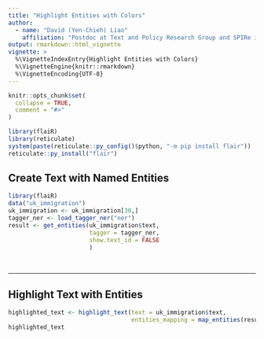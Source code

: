```yaml
---
title: "Highlight Entities with Colors"
author: 
  - name: "David (Yen-Chieh) Liao"
    affiliation: "Postdoc at Text and Policy Research Group and SPIRe in UCD"
output: rmarkdown::html_vignette
vignette: >
  %\VignetteIndexEntry{Highlight Entities with Colors}
  %\VignetteEngine{knitr::rmarkdown}
  %\VignetteEncoding{UTF-8}
---
```


```r
knitr::opts_chunk$set(
  collapse = TRUE,
  comment = "#>"
)
```

```r
library(flaiR)
library(reticulate)
system(paste(reticulate::py_config()$python, "-m pip install flair"))
reticulate::py_install("flair")
```

## Create Text with Named Entities

```r
library(flaiR)
data("uk_immigration")
uk_immigration <- uk_immigration[30,]
tagger_ner <- load_tagger_ner("ner")
result <- get_entities(uk_immigration$text,
                       tagger = tagger_ner,
                       show.text_id = FALSE
                       )
```

&nbsp;

-----

## Highlight Text with Entities
```r
highlighted_text <- highlight_text(text = uk_immigration$text, 
                                   entities_mapping = map_entities(result))
highlighted_text
```
